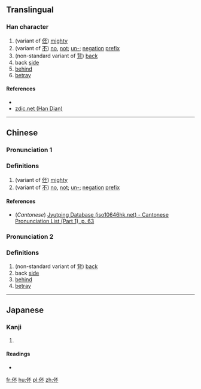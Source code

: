 ==Translingual==

===Han character===
{{Han char|rn=9|rad=人|as=04|sn=6|four=2129<sub>0</sub>|canj=人一火 (OMF)|ids=⿰[[亻]][[不]]}}

# (variant of [[伾]]) [[mighty]]
# (variant of [[不]]) [[no]], [[not]]; [[un-]]; [[negation]] [[prefix]]
# (non-standard variant of [[背]]) [[back]]
# back [[side]]
# [[behind]]
# [[betray]]

====References====
* {{Han ref|kx=0096.080|dkj=00446|hdz=10119.030|uh=4F13|ud=20243|bh=C9B8|bd=51640}}
*[http://www.zdic.net/zd/zi/ZdicE4ZdicBCZdic93.htm zdic.net (Han Dian)]

----

==Chinese==
{{zh-forms}}

===Pronunciation 1===
{{zh-pron
|m=pī
|c=pei1
|mc=
|oc=
|ma=
|cat=adv,pref
}}

===Definitions===

# (variant of [[伾]]) [[mighty]]
# (variant of [[不]]) [[no]], [[not]]; [[un-]]; [[negation]] [[prefix]]

====References====
*(''Cantonese'') [http://www.iso10646hk.net/jp/document/download.jsp Jyutping Database (iso10646hk.net) - Cantonese Pronunciation List (Part 1), p. 63]

===Pronunciation 2===
{{zh-pron
|m=bēi
|c=
|ma=
|cat=n,v,prep
}}

===Definitions===

# (non-standard variant of [[背]]) [[back]]
# back [[side]]
# [[behind]]
# [[betray]]

----

==Japanese==

===Kanji===
{{ja-kanji|grade=|rs=人04}}

# {{defn|lang=ja|sort=人04}}

====Readings====
* {{ja-readings|on=[[はい]] (hai), [[へ]] (he), [[ひ]] (hi)|kun=}}

[[fr:伓]]
[[hu:伓]]
[[pl:伓]]
[[zh:伓]]